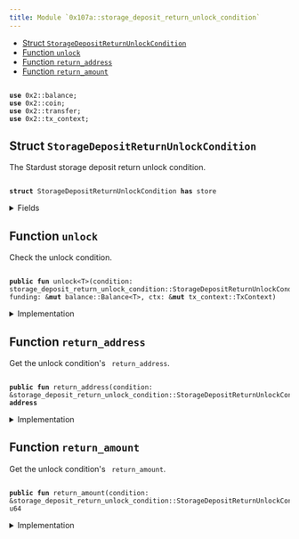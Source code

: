 ```yaml
---
title: Module `0x107a::storage_deposit_return_unlock_condition`
---
```




-  [Struct `StorageDepositReturnUnlockCondition`](#0x107a_storage_deposit_return_unlock_condition_StorageDepositReturnUnlockCondition)
-  [Function `unlock`](#0x107a_storage_deposit_return_unlock_condition_unlock)
-  [Function `return_address`](#0x107a_storage_deposit_return_unlock_condition_return_address)
-  [Function `return_amount`](#0x107a_storage_deposit_return_unlock_condition_return_amount)


<pre><code>
<b>use</b> <Link href="../iota-framework/balance.md#0x2_balance">0x2::balance</Link>;
<b>use</b> <Link href="../iota-framework/coin.md#0x2_coin">0x2::coin</Link>;
<b>use</b> <Link href="../iota-framework/transfer.md#0x2_transfer">0x2::transfer</Link>;
<b>use</b> <Link href="../iota-framework/tx_context.md#0x2_tx_context">0x2::tx_context</Link>;
</code></pre>



<Link id="0x107a_storage_deposit_return_unlock_condition_StorageDepositReturnUnlockCondition"></Link>

## Struct `StorageDepositReturnUnlockCondition`

The Stardust storage deposit return unlock condition.


<pre><code>
<b>struct</b> <Link href="storage_deposit_return_unlock_condition.md#0x107a_storage_deposit_return_unlock_condition_StorageDepositReturnUnlockCondition">StorageDepositReturnUnlockCondition</Link> <b>has</b> store
</code></pre>



<details>
<summary>Fields</summary>


<dl>
<dt>
<code>
return_address: <b>address</b></code>
</dt>
<dd>
 The address to which the consuming transaction should deposit the amount defined in Return Amount.
</dd>
<dt>
<code>
return_amount: u64</code>
</dt>
<dd>
 The amount of coins the consuming transaction should deposit to the address defined in Return Address.
</dd>
</dl>


</details>

<Link id="0x107a_storage_deposit_return_unlock_condition_unlock"></Link>

## Function `unlock`

Check the unlock condition.


<pre><code>
<b>public</b> <b>fun</b> <Link href="storage_deposit_return_unlock_condition.md#0x107a_storage_deposit_return_unlock_condition_unlock">unlock</Link>&lt;T&gt;(condition: <Link href="storage_deposit_return_unlock_condition.md#0x107a_storage_deposit_return_unlock_condition_StorageDepositReturnUnlockCondition">storage_deposit_return_unlock_condition::StorageDepositReturnUnlockCondition</Link>, funding: &<b>mut</b> <Link href="../iota-framework/balance.md#0x2_balance_Balance">balance::Balance</Link>&lt;T&gt;, ctx: &<b>mut</b> <Link href="../iota-framework/tx_context.md#0x2_tx_context_TxContext">tx_context::TxContext</Link>)
</code></pre>



<details>
<summary>Implementation</summary>


<pre><code>
<b>public</b> <b>fun</b> <Link href="storage_deposit_return_unlock_condition.md#0x107a_storage_deposit_return_unlock_condition_unlock">unlock</Link>&lt;T&gt;(condition: <Link href="storage_deposit_return_unlock_condition.md#0x107a_storage_deposit_return_unlock_condition_StorageDepositReturnUnlockCondition">StorageDepositReturnUnlockCondition</Link>, funding: &<b>mut</b> Balance&lt;T&gt;, ctx: &<b>mut</b> TxContext) \{
    // Aborts <b>if</b> `funding` is not enough.
    <b>let</b> return_balance = funding.split(condition.<Link href="storage_deposit_return_unlock_condition.md#0x107a_storage_deposit_return_unlock_condition_return_amount">return_amount</Link>());

    // Recipient will need <b>to</b> <Link href="../iota-framework/transfer.md#0x2_transfer">transfer</Link> the <Link href="../iota-framework/coin.md#0x2_coin">coin</Link> <b>to</b> a normal ed25519 <b>address</b> instead of legacy.
    public_transfer(from_balance(return_balance, ctx), condition.<Link href="storage_deposit_return_unlock_condition.md#0x107a_storage_deposit_return_unlock_condition_return_address">return_address</Link>());

    <b>let</b> <Link href="storage_deposit_return_unlock_condition.md#0x107a_storage_deposit_return_unlock_condition_StorageDepositReturnUnlockCondition">StorageDepositReturnUnlockCondition</Link> \{
        return_address: _,
        return_amount: _,
    } = condition;
}
</code></pre>



</details>

<Link id="0x107a_storage_deposit_return_unlock_condition_return_address"></Link>

## Function `return_address`

Get the unlock condition's <code>
return_address</code>.


<pre><code>
<b>public</b> <b>fun</b> <Link href="storage_deposit_return_unlock_condition.md#0x107a_storage_deposit_return_unlock_condition_return_address">return_address</Link>(condition: &<Link href="storage_deposit_return_unlock_condition.md#0x107a_storage_deposit_return_unlock_condition_StorageDepositReturnUnlockCondition">storage_deposit_return_unlock_condition::StorageDepositReturnUnlockCondition</Link>): <b>address</b>
</code></pre>



<details>
<summary>Implementation</summary>


<pre><code>
<b>public</b> <b>fun</b> <Link href="storage_deposit_return_unlock_condition.md#0x107a_storage_deposit_return_unlock_condition_return_address">return_address</Link>(condition: &<Link href="storage_deposit_return_unlock_condition.md#0x107a_storage_deposit_return_unlock_condition_StorageDepositReturnUnlockCondition">StorageDepositReturnUnlockCondition</Link>): <b>address</b> \{
    condition.return_address
}
</code></pre>



</details>

<Link id="0x107a_storage_deposit_return_unlock_condition_return_amount"></Link>

## Function `return_amount`

Get the unlock condition's <code>
return_amount</code>.


<pre><code>
<b>public</b> <b>fun</b> <Link href="storage_deposit_return_unlock_condition.md#0x107a_storage_deposit_return_unlock_condition_return_amount">return_amount</Link>(condition: &<Link href="storage_deposit_return_unlock_condition.md#0x107a_storage_deposit_return_unlock_condition_StorageDepositReturnUnlockCondition">storage_deposit_return_unlock_condition::StorageDepositReturnUnlockCondition</Link>): u64
</code></pre>



<details>
<summary>Implementation</summary>


<pre><code>
<b>public</b> <b>fun</b> <Link href="storage_deposit_return_unlock_condition.md#0x107a_storage_deposit_return_unlock_condition_return_amount">return_amount</Link>(condition: &<Link href="storage_deposit_return_unlock_condition.md#0x107a_storage_deposit_return_unlock_condition_StorageDepositReturnUnlockCondition">StorageDepositReturnUnlockCondition</Link>): u64 \{
    condition.return_amount
}
</code></pre>



</details>
